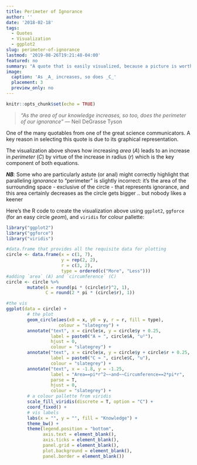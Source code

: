 ```yaml
---
title: Perimeter of Ignorance
author: ''
date: '2018-02-18'
tags:
  - Quotes
  - Visualization
  - ggplot2
slug: perimeter-of-ignorance
lastmod: '2019-08-26T19:21:48-04:00'
featured: no
summary: "A quote that is easily visualized, because a picture is worth a thousand ~~words~~ lines of code"
image:
  caption: 'As _A_ increases, so does _C_'
  placement: 3
  preview_only: no
---
```


```r
knitr::opts_chunk$set(echo = TRUE)
```

> _"As the area of our knowledge increases, so too, does the perimeter of our ignorance"_  — Neil DeGrasse Tyson

One of the many quotables from one of the great science communicators.  A key reason in selecting this quote is due to its graphical representation.  

The visualization above shows how increasing _area_ ($A$) leads to an increase in _perimeter_ ($C$) by virtue of the increase in radius ($r$) which is the key component of both equations.  

_**NB**:_ Some who are particularly astute (or anal) might correctly highlight that paralleling _ignorance_ to "perimeter" is slightly incorrect: it's the area of the surrounding space - exclusive of the circle - that represents ignorance, and this area certainly decreases as the circle gets bigger .. but nobody likes a keener  

Here's the R code to create the visualization above using `ggplot2`, `ggforce` (for an easy circle _geom_), and `viridis` for colour pallette:  

```r
library("ggplot2")
library("ggforce")
library("viridis")

#data.frame that provides all the requisite data for plotting
circle <- data.frame(x = c(1, 7),
                     y = rep(2, 2),
                     r = c(3, 2),
                     type = ordered(c("More", "Less")))
#adding `area` (A) and `circumference` (C)
circle <- circle %>% 
        mutate(A = round(pi * (circle$r)^2, 1),
               C = round(2 * pi * (circle$r), 1))

#the vis
ggplot(data = circle) + 
        # the plot
        geom_circle(aes(x0 = x, y0 = y, r = r, fill = type), 
                    colour = "slategrey") + 
        annotate("text", x = circle$x, y = circle$y + 0.25, 
                 label = paste0("A ≈ ", circle$A, "u²"),
                 hjust = 0, 
                 colour = "slategrey") +
        annotate("text", x = circle$x, y = circle$y + circle$r + 0.25, 
                 label = paste0("C ≈ ", circle$C, "u"),
                 colour = "slategrey") +
        annotate("text", x = -1.8, y = -1.25, 
                 label = "Area==pi*r^2~~and~~Circumference==2*pi*r", 
                 parse = T,
                 hjust = 0, 
                 colour = "slategrey") +
        # a colour pallette from viridis
        scale_fill_viridis(discrete = T, option = "C") +
        coord_fixed() +
        # vis labels
        labs(x = "", y = "", fill = "Knowledge") +
        theme_bw() + 
        theme(legend.position = "bottom",
              axis.text = element_blank(),
              axis.ticks = element_blank(),
              panel.grid = element_blank(),
              plot.background = element_blank(),
              panel.border = element_blank())
```